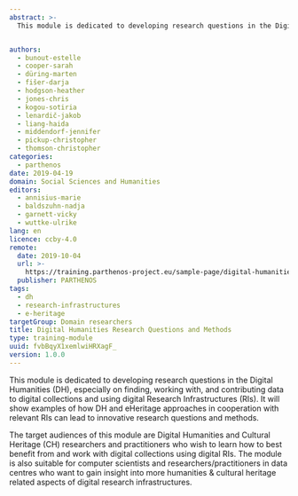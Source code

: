 ```yaml
---
abstract: >-
  This module is dedicated to developing research questions in the Digital Humanities (DH), especially on finding, working with, and contributing data to digital collections and using digital Research Infrastructures (RIs).


authors:
  - bunout-estelle
  - cooper-sarah
  - düring-marten
  - fišer-darja
  - hodgson-heather
  - jones-chris
  - kogou-sotiria
  - lenardič-jakob
  - liang-haida
  - middendorf-jennifer
  - pickup-christopher
  - thomson-christopher
categories:
  - parthenos
date: 2019-04-19
domain: Social Sciences and Humanities
editors:
  - annisius-marie
  - baldszuhn-nadja
  - garnett-vicky
  - wuttke-ulrike
lang: en
licence: ccby-4.0
remote:
  date: 2019-10-04
  url: >-
    https://training.parthenos-project.eu/sample-page/digital-humanities-research-questions-and-methods/
  publisher: PARTHENOS
tags:
  - dh
  - research-infrastructures
  - e-heritage
targetGroup: Domain researchers
title: Digital Humanities Research Questions and Methods
type: training-module
uuid: fvbBqyX1xemlwiHRXagF_
version: 1.0.0
---
```


This module is dedicated to developing research questions in the Digital Humanities (DH), especially on finding, working with, and contributing data to digital collections and using digital Research Infrastructures (RIs). It will show examples of how DH and eHeritage approaches in cooperation with relevant RIs can lead to innovative research questions and methods.

The target audiences of this module are Digital Humanities and Cultural Heritage (CH) researchers and practitioners who wish to learn how to best benefit from and work with digital collections using digital RIs. The module is also suitable for computer scientists and researchers/practitioners in data centres who want to gain insight into more humanities & cultural heritage related aspects of digital research infrastructures.

<ExternalResource title="Interested in learning more?" subtitle="Check out Digital Humanities Research Questions and Methods on PARTHENOS" url="https://training.parthenos-project.eu/sample-page/digital-humanities-research-questions-and-methods/" />

